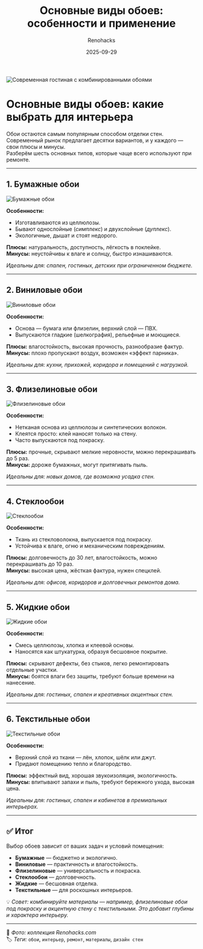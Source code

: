 ﻿---
title: "Основные виды обоев: особенности и применение"
description: "Разбираем 6 популярных видов обоев — бумажные, виниловые, флизелиновые, стеклообои, жидкие и текстильные. Плюсы, минусы и советы, где лучше использовать каждый материал."
date: 2025-09-29
tags: ["обои", "ремонт", "интерьер", "материалы", "стены"]
cover: "/images/wallpapers/main-cover.png"
author: "Renohacks"
translationOf: "wallpaper-types"
draft: false
keywords:
  - "виды обоев"
  - "бумажные обои"
  - "виниловые обои"
  - "флизелиновые обои"
  - "стеклообои под покраску"
  - "жидкие обои"
  - "текстильные обои"
  - "обои для стен"
  - "ремонт квартиры"
  - "современные обои"
  - "как выбрать обои"
  - "материалы для интерьера"
  - "отделка стен обоями"

---

![Современная гостиная с комбинированными обоями](/images/wallpapers/cover.png "Как выбрать обои для современного интерьера")

# Основные виды обоев: какие выбрать для интерьера

Обои остаются самым популярным способом отделки стен.  
Современный рынок предлагает десятки вариантов, и у каждого — свои плюсы и минусы.  
Разберём шесть основных типов, которые чаще всего используют при ремонте.

---

## 1. Бумажные обои

![Бумажные обои](/images/wallpapers/paper.png "Бумажные обои — классика для спальни и детской")

**Особенности:**
- Изготавливаются из целлюлозы.
- Бывают однослойные (*симплекс*) и двухслойные (*дуплекс*).
- Экологичные, дышат и стоят недорого.

**Плюсы:** натуральность, доступность, лёгкость в поклейке.  
**Минусы:** неустойчивы к влаге и солнцу, быстро изнашиваются.

*Идеальны для: спален, гостиных, детских при ограниченном бюджете.*

---

## 2. Виниловые обои

![Виниловые обои](/images/wallpapers/vinyl.png "Виниловые обои — практичное решение для кухни и коридора")

**Особенности:**
- Основа — бумага или флизелин, верхний слой — ПВХ.
- Выпускаются гладкие (шелкография), рельефные и моющиеся.

**Плюсы:** влагостойкость, высокая прочность, разнообразие фактур.  
**Минусы:** плохо пропускают воздух, возможен «эффект парника».

*Идеальны для: кухни, прихожей, коридора и помещений с нагрузкой.*

---

## 3. Флизелиновые обои

![Флизелиновые обои](/images/wallpapers/nonwoven.png "Флизелиновые обои под покраску")

**Особенности:**
- Нетканая основа из целлюлозы и синтетических волокон.
- Клеятся просто: клей наносят только на стену.
- Часто выпускаются под покраску.

**Плюсы:** прочные, скрывают мелкие неровности, можно перекрашивать до 5 раз.  
**Минусы:** дороже бумажных, могут притягивать пыль.

*Идеальны для: новых домов, где возможна усадка стен.*

---

## 4. Стеклообои

![Стеклообои](/images/wallpapers/fiberglass.png "Стеклообои — надёжный вариант под покраску")

**Особенности:**
- Ткань из стекловолокна, выпускается под покраску.
- Устойчива к влаге, огню и механическим повреждениям.

**Плюсы:** долговечность до 30 лет, влагостойкость, можно перекрашивать до 10 раз.  
**Минусы:** высокая цена, жёсткая фактура, нужен спецклей.

*Идеальны для: офисов, коридоров и долговечных ремонтов дома.*

---

## 5. Жидкие обои

![Жидкие обои](/images/wallpapers/liquid.png "Жидкие обои создают бесшовную текстуру")

**Особенности:**
- Смесь целлюлозы, хлопка и клеевой основы.
- Наносятся как штукатурка, образуя бесшовное покрытие.

**Плюсы:** скрывают дефекты, без стыков, легко ремонтировать отдельные участки.  
**Минусы:** боятся влаги без защиты, требуют больше времени на нанесение.

*Идеальны для: гостиных, спален и креативных акцентных стен.*

---

## 6. Текстильные обои

![Текстильные обои](/images/wallpapers/textile.png "Текстильные обои — уют и роскошь в интерьере")

**Особенности:**
- Верхний слой из ткани — лён, хлопок, шёлк или джут.
- Придают помещению тепло и благородство.

**Плюсы:** эффектный вид, хорошая звукоизоляция, экологичность.  
**Минусы:** впитывают запахи и пыль, требуют бережного ухода, высокая цена.

*Идеальны для: гостиных, спален и кабинетов в премиальных интерьерах.*

---

## ✅ Итог

Выбор обоев зависит от ваших задач и условий помещения:

- **Бумажные** — бюджетно и экологично.
- **Виниловые** — практичность и влагостойкость.
- **Флизелиновые** — универсальность и покраска.
- **Стеклообои** — долговечность.
- **Жидкие** — бесшовная отделка.
- **Текстильные** — для роскошных интерьеров.

💡 *Совет: комбинируйте материалы — например, флизелиновые обои под покраску и акцентную стену с текстильными. Это добавит глубины и характера интерьеру.*

---

📸 *Фото: коллекция Renohacks.com*  
🏷️ *Теги:* `обои`, `интерьер`, `ремонт`, `материалы`, `дизайн стен`

